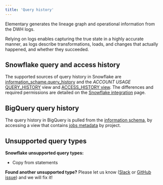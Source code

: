 ```yaml
---
title: 'Query history'
---
```


Elementary generates the lineage graph and operational information from the DWH logs.

Relying on logs enables capturing the true state in a highly accurate manner, as logs describe transformations, loads, and changes that actually happened, and whether they succeeded.

## Snowflake query and access history

The supported sources of query history in Snowflake are [information_schame.query_history](https://docs.snowflake.com/en/sql-reference/functions/query_history.html) and the _ACCOUNT USAGE_ [QUERY_HISTORY](https://docs.snowflake.com/en/sql-reference/account-usage/query_history.html) view and [ACCESS_HISTORY view](https://docs.snowflake.com/en/sql-reference/account-usage/access_history.html). The differences and required permissions are detailed on the [Snowflake integration](../integrations/snowflake) page.

## BigQuery query history

The query history in BigQuery is pulled from the [information schema](https://cloud.google.com/bigquery/docs/information-schema-intro), by accessing a view that contains [jobs metadata](https://cloud.google.com/bigquery/docs/information-schema-jobs) by project.

## Unsupported query types

**Snowflake unsupported query types:**

- Copy from statements

**Found another unsupported type?** Please let us know ([Slack](https://join.slack.com/t/elementary-community/shared_invite/zt-uehfrq2f-zXeVTtXrjYRbdE_V6xq4Rg) or [GitHub issue](https://github.com/elementary-data/elementary-lineage/issues)) and we will fix it!
